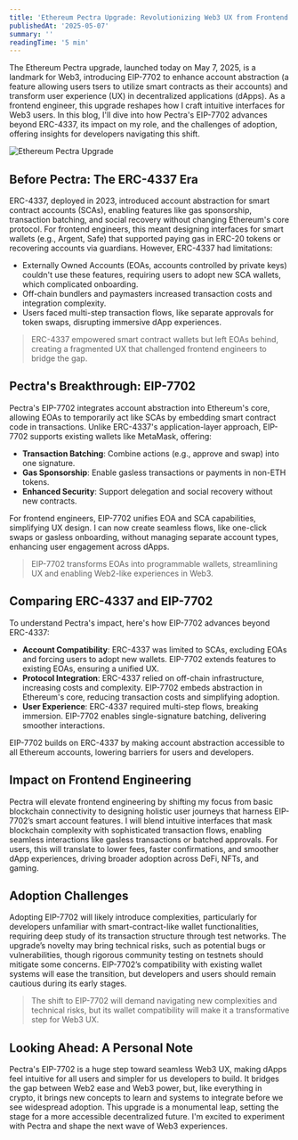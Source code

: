 ```yaml
---
title: 'Ethereum Pectra Upgrade: Revolutionizing Web3 UX from Frontend Perspective'
publishedAt: '2025-05-07'
summary: ''
readingTime: '5 min'
---
```


The <HighlightedText>Ethereum Pectra</HighlightedText> upgrade, launched today on May 7, 2025, is a landmark for Web3, introducing <HighlightedText>EIP-7702</HighlightedText> to enhance account abstraction (a feature allowing users tsers to utilize smart contracts as their accounts) and transform user experience (UX) in decentralized applications (dApps). As a frontend engineer, this upgrade reshapes how I craft intuitive interfaces for Web3 users. In this blog, I'll dive into how <HighlightedText>Pectra</HighlightedText>'s <HighlightedText>EIP-7702</HighlightedText> advances beyond <HighlightedText>ERC-4337</HighlightedText>, its impact on my role, and the challenges of adoption, offering insights for developers navigating this shift.

<Image
  alt="Ethereum Pectra Upgrade"
  src="/assets/ethereum_pectra_upgrade.png"
  width={768}
  height={403}
  priority
/>

## Before Pectra: The <HighlightedText>ERC-4337</HighlightedText> Era

<HighlightedText>ERC-4337</HighlightedText>, deployed in 2023, introduced account abstraction for
smart contract accounts (SCAs), enabling features like gas sponsorship, transaction batching, and
social recovery without changing Ethereum's core protocol. For frontend engineers, this meant
designing interfaces for smart wallets (e.g., Argent, Safe) that supported paying gas in ERC-20
tokens or recovering accounts via guardians. However, <HighlightedText>ERC-4337</HighlightedText>
had limitations:

- Externally Owned Accounts (EOAs, accounts controlled by private keys) couldn't use these features, requiring users to adopt new SCA wallets, which complicated onboarding.
- Off-chain bundlers and paymasters increased transaction costs and integration complexity.
- Users faced multi-step transaction flows, like separate approvals for token swaps, disrupting immersive dApp experiences.

> ERC-4337 empowered smart contract wallets but left EOAs behind, creating a fragmented UX that challenged frontend engineers to bridge the gap.

## Pectra's Breakthrough: <HighlightedText>EIP-7702</HighlightedText>

<HighlightedText>Pectra</HighlightedText>'s <HighlightedText>EIP-7702</HighlightedText> integrates
account abstraction into Ethereum's core, allowing EOAs to temporarily act like SCAs by embedding
smart contract code in transactions. Unlike <HighlightedText>ERC-4337</HighlightedText>'s
application-layer approach, <HighlightedText>EIP-7702</HighlightedText> supports existing wallets
like MetaMask, offering:

- **Transaction Batching**: Combine actions (e.g., approve and swap) into one signature.
- **Gas Sponsorship**: Enable gasless transactions or payments in non-ETH tokens.
- **Enhanced Security**: Support delegation and social recovery without new contracts.

For frontend engineers, <HighlightedText>EIP-7702</HighlightedText> unifies EOA and SCA capabilities, simplifying UX design. I can now create seamless flows, like one-click swaps or gasless onboarding, without managing separate account types, enhancing user engagement across dApps.

> EIP-7702 transforms EOAs into programmable wallets, streamlining UX and enabling Web2-like experiences in Web3.

## Comparing <HighlightedText>ERC-4337</HighlightedText> and <HighlightedText>EIP-7702</HighlightedText>

To understand <HighlightedText>Pectra</HighlightedText>'s impact, here's how <HighlightedText>EIP-7702</HighlightedText> advances beyond <HighlightedText>ERC-4337</HighlightedText>:

- **Account Compatibility**: <HighlightedText>ERC-4337</HighlightedText> was limited to SCAs, excluding EOAs and forcing users to adopt new wallets. <HighlightedText>EIP-7702</HighlightedText> extends features to existing EOAs, ensuring a unified UX.
- **Protocol Integration**: <HighlightedText>ERC-4337</HighlightedText> relied on off-chain infrastructure, increasing costs and complexity. <HighlightedText>EIP-7702</HighlightedText> embeds abstraction in Ethereum's core, reducing transaction costs and simplifying adoption.
- **User Experience**: <HighlightedText>ERC-4337</HighlightedText> required multi-step flows, breaking immersion. <HighlightedText>EIP-7702</HighlightedText> enables single-signature batching, delivering smoother interactions.

<HighlightedText>EIP-7702</HighlightedText> builds on <HighlightedText>ERC-4337</HighlightedText> by
making account abstraction accessible to all Ethereum accounts, lowering barriers for users and
developers.

## Impact on Frontend Engineering

<HighlightedText>Pectra</HighlightedText> will elevate frontend engineering by shifting my focus
from basic blockchain connectivity to designing holistic user journeys that harness
<HighlightedText>EIP-7702</HighlightedText>’s smart account features. I will blend intuitive
interfaces that mask blockchain complexity with sophisticated transaction flows, enabling seamless
interactions like gasless transactions or batched approvals. For users, this will translate to lower
fees, faster confirmations, and smoother dApp experiences, driving broader adoption across DeFi,
NFTs, and gaming.

## Adoption Challenges

Adopting <HighlightedText>EIP-7702</HighlightedText> will likely introduce complexities, particularly for developers unfamiliar with smart-contract-like wallet functionalities, requiring deep study of its transaction structure through test networks. The upgrade’s novelty may bring technical risks, such as potential bugs or vulnerabilities, though rigorous community testing on testnets should mitigate some concerns. <HighlightedText>EIP-7702</HighlightedText>’s compatibility with existing wallet systems will ease the transition, but developers and users should remain cautious during its early stages.

> The shift to <HighlightedText>EIP-7702</HighlightedText> will demand navigating new complexities and technical risks, but its wallet compatibility will make it a transformative step for Web3 UX.

## Looking Ahead: A Personal Note

<HighlightedText>Pectra</HighlightedText>'s <HighlightedText>EIP-7702</HighlightedText> is a huge
step toward seamless Web3 UX, making dApps feel intuitive for all users and simpler for us
developers to build. It bridges the gap between Web2 ease and Web3 power, but, like everything in
crypto, it brings new concepts to learn and systems to integrate before we see widespread adoption.
This upgrade is a monumental leap, setting the stage for a more accessible decentralized future. I'm
excited to experiment with <HighlightedText>Pectra</HighlightedText> and shape the next wave of Web3
experiences.
